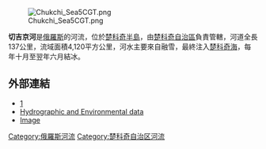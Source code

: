 [[File:Chukchi_Sea5CGT.png|thumb]]

'''切吉京河'''是[[俄羅斯|俄羅斯]]的河流，位於[[楚科奇半島|楚科奇半島]]，由[[楚科奇自治區|楚科奇自治區]]負責管轄，河道全長137公里，流域面積4,120平方公里，河水主要來自融雪，最終注入[[楚科奇海|楚科奇海]]，每年十月至翌年六月結冰。

==外部連結==
* [https://web.archive.org/web/20080924115456/http://www.ecotours.ru/english/tours/chukotka.htm]
* [http://jww.wildsalmoncenter.org/RapidAssessments/AnadyrRapidAssessment.pdf  Hydrographic and Environmental data]{{Dead link|date=2019年10月 |bot=InternetArchiveBot |fix-attempted=yes }}
* [http://web.nmsu.edu/~amato/russia/russia-Pages/Image25.html Image] {{Wayback|url=http://web.nmsu.edu/~amato/russia/russia-Pages/Image25.html |date=20160303232713 }}

{{coord|66|35|N|171|09|E|display=title|region:RU-CHU_type:river_source:nlwiki}}

{{楚科奇自治區河流及湖泊}}

[[Category:俄羅斯河流|Category:俄羅斯河流]]
[[Category:楚科奇自治区河流|Category:楚科奇自治区河流]]

{{Russia-geo-stub}}